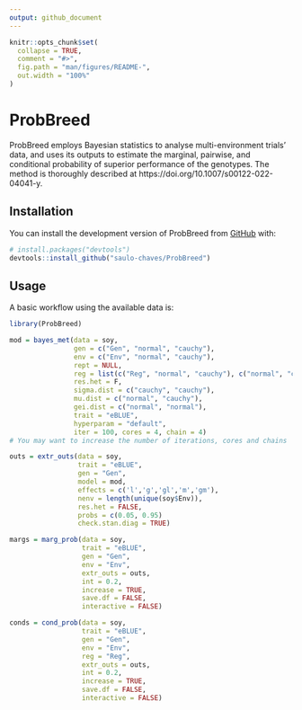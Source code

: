 ```yaml
---
output: github_document
---
```


<!-- README.md is generated from README.Rmd. Please edit that file -->

```r
knitr::opts_chunk$set(
  collapse = TRUE,
  comment = "#>",
  fig.path = "man/figures/README-",
  out.width = "100%"
)
```

# ProbBreed

<!-- badges: start -->
<!-- badges: end -->

ProbBreed employs Bayesian statistics to analyse multi-environment trials' data, and uses its outputs to estimate the marginal, pairwise, and conditional probability of superior performance of the genotypes. The method is thoroughly described at https://doi.org/10.1007/s00122-022-04041-y.

## Installation

You can install the development version of ProbBreed from [GitHub](https://github.com/) with:

``` r
# install.packages("devtools")
devtools::install_github("saulo-chaves/ProbBreed")
```

## Usage

A basic workflow using the available data is:

```r
library(ProbBreed)

mod = bayes_met(data = soy,
                gen = c("Gen", "normal", "cauchy"),
                env = c("Env", "normal", "cauchy"),
                rept = NULL,
                reg = list(c("Reg", "normal", "cauchy"), c("normal", "cauchy")),
                res.het = F,
                sigma.dist = c("cauchy", "cauchy"),
                mu.dist = c("normal", "cauchy"),
                gei.dist = c("normal", "normal"),
                trait = "eBLUE", 
                hyperparam = "default",
                iter = 100, cores = 4, chain = 4)
# You may want to increase the number of iterations, cores and chains

outs = extr_outs(data = soy, 
                 trait = "eBLUE", 
                 gen = "Gen", 
                 model = mod, 
                 effects = c('l','g','gl','m','gm'),
                 nenv = length(unique(soy$Env)), 
                 res.het = FALSE,
                 probs = c(0.05, 0.95)
                 check.stan.diag = TRUE)

margs = marg_prob(data = soy, 
                  trait = "eBLUE",
                  gen = "Gen", 
                  env = "Env",
                  extr_outs = outs, 
                  int = 0.2,
                  increase = TRUE, 
                  save.df = FALSE, 
                  interactive = FALSE)

conds = cond_prob(data = soy, 
                  trait = "eBLUE",
                  gen = "Gen", 
                  env = "Env",
                  reg = "Reg",
                  extr_outs = outs, 
                  int = 0.2,
                  increase = TRUE, 
                  save.df = FALSE, 
                  interactive = FALSE)


```


